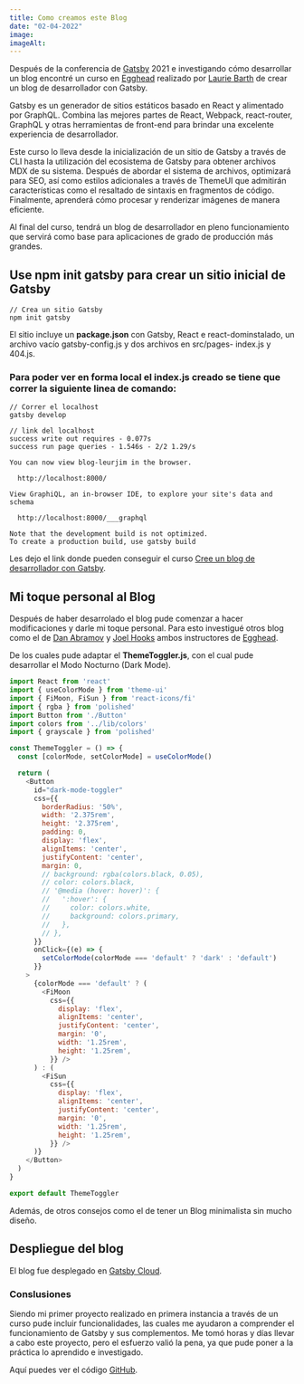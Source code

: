```yaml
---
title: Como creamos este Blog
date: "02-04-2022"
image: 
imageAlt: 
---
```


Después de la conferencia de [Gatsby](https://www.gatsbyjs.com/) 2021 e investigando cómo desarrollar un blog encontré un curso en [Egghead](https://egghead.io/) realizado por [Laurie Barth](https://twitter.com/laurieontech) de crear un blog de desarrollador con Gatsby.

Gatsby es un generador de sitios estáticos basado en React y alimentado por GraphQL. Combina las mejores partes de React, Webpack, react-router, GraphQL y otras herramientas de front-end para brindar una excelente experiencia de desarrollador.

Este curso lo lleva desde la inicialización de un sitio de Gatsby a través de CLI hasta la utilización del ecosistema de Gatsby para obtener archivos MDX de su sistema. Después de abordar el sistema de archivos, optimizará para SEO, así como estilos adicionales a través de ThemeUI que admitirán características como el resaltado de sintaxis en fragmentos de código. Finalmente, aprenderá cómo procesar y renderizar imágenes de manera eficiente.

Al final del curso, tendrá un blog de desarrollador en pleno funcionamiento que servirá como base para aplicaciones de grado de producción más grandes.

## Use npm init gatsby para crear un sitio inicial de Gatsby

```Js
// Crea un sitio Gatsby
npm init gatsby
```

El sitio incluye un **package.json** con Gatsby, React e react-dominstalado, un archivo vacío gatsby-config.js y dos archivos en src/pages- index.js y 404.js.

### Para poder ver en forma local el index.js creado se tiene que correr la siguiente linea de comando:

```Js
// Correr el localhost
gatsby develop

// link del localhost
success write out requires - 0.077s
success run page queries - 1.546s - 2/2 1.29/s
⠀
You can now view blog-leurjim in the browser.
⠀
  http://localhost:8000/
⠀
View GraphiQL, an in-browser IDE, to explore your site's data and schema
⠀
  http://localhost:8000/___graphql
⠀
Note that the development build is not optimized.
To create a production build, use gatsby build
```

Les dejo el link donde pueden conseguir el curso [Cree un blog de desarrollador con Gatsby](https://egghead.io/courses/build-a-developer-blog-with-gatsby-bd96).

## Mi toque personal al Blog

Después de haber desarrolado el blog pude comenzar a hacer modificaciones y darle mi toque personal. Para esto investigué otros blog como el de [Dan Abramov](https://overreacted.io/) y [Joel Hooks](https://joelhooks.com/) ambos instructores de [Egghead](https://egghead.io/).

De los cuales pude adaptar el **ThemeToggler.js**, con el cual pude desarrollar el Modo Nocturno (Dark Mode).

```js
import React from 'react'
import { useColorMode } from 'theme-ui'
import { FiMoon, FiSun } from 'react-icons/fi'
import { rgba } from 'polished'
import Button from './Button'
import colors from '../lib/colors'
import { grayscale } from 'polished'

const ThemeToggler = () => {
  const [colorMode, setColorMode] = useColorMode()

  return (
    <Button
      id="dark-mode-toggler"
      css={{
        borderRadius: '50%',
        width: '2.375rem',
        height: '2.375rem',
        padding: 0,
        display: 'flex',
        alignItems: 'center',
        justifyContent: 'center',
        margin: 0,
        // background: rgba(colors.black, 0.05),
        // color: colors.black,
        // '@media (hover: hover)': {
        //   ':hover': {
        //     color: colors.white,
        //     background: colors.primary,
        //   },
        // },
      }}
      onClick={(e) => {
        setColorMode(colorMode === 'default' ? 'dark' : 'default')
      }}
    >
      {colorMode === 'default' ? (
        <FiMoon 
          css={{
            display: 'flex',
            alignItems: 'center',
            justifyContent: 'center',
            margin: '0',
            width: '1.25rem',
            height: '1.25rem',
          }} />
      ) : (
        <FiSun
          css={{
            display: 'flex',
            alignItems: 'center',
            justifyContent: 'center',
            margin: '0',
            width: '1.25rem',
            height: '1.25rem',
          }} />
      )}
    </Button>
  )
}

export default ThemeToggler
```

Además, de otros consejos como el de tener un Blog minimalista sin mucho diseño.

## Despliegue del blog

El blog fue desplegado en [Gatsby Cloud](https://www.gatsbyjs.com/dashboard/signup).

### Conslusiones

Siendo mi primer proyecto realizado en primera instancia a través de un curso pude incluir funcionalidades, las cuales me ayudaron a comprender el funcionamiento de Gatsby y sus complementos.
Me tomó horas y días llevar a cabo este proyecto, pero el esfuerzo valió la pena, ya que pude poner a la práctica lo aprendido e investigado.

Aquí puedes ver el código [GitHub](https://github.com/leurjim/blog-leurjim).
